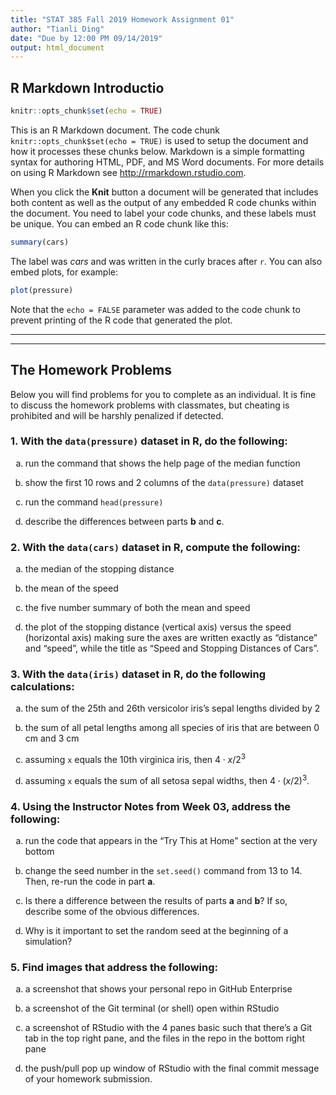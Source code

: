 ```yaml
---
title: "STAT 385 Fall 2019 Homework Assignment 01"
author: "Tianli Ding"
date: "Due by 12:00 PM 09/14/2019"
output: html_document
---
```


## R Markdown Introductio

```r
knitr::opts_chunk$set(echo = TRUE)
```

This is an R Markdown document. The code chunk `knitr::opts_chunk$set(echo = TRUE)` is used to setup the document and how it processes these chunks below. Markdown is a simple formatting syntax for authoring HTML, PDF, and MS Word documents. For more details on using R Markdown see <http://rmarkdown.rstudio.com>.

When you click the **Knit** button a document will be generated that includes both content as well as the output of any embedded R code chunks within the document. You need to label your code chunks, and these labels must be unique. You can embed an R code chunk like this:

```r
summary(cars)
```

The label was *cars* and was written in the curly braces after `r`. You can also embed plots, for example:

```r
plot(pressure)
```

Note that the `echo = FALSE` parameter was added to the code chunk to prevent printing of the R code that generated the plot.

***

***

## The Homework Problems

Below you will find problems for you to complete as an individual. It is fine to discuss the homework problems with classmates, but cheating is prohibited and will be harshly penalized if detected.


### 1. With the `data(pressure)` dataset in R, do the following:

a. run the command that shows the help page of the median function

b. show the first 10 rows and 2 columns of the `data(pressure)` dataset

c. run the command `head(pressure)`

d. describe the differences between parts **b** and **c**.

### 2. With the `data(cars)` dataset in R, compute the following:

a. the median of the stopping distance

b. the mean of the speed

c. the five number summary of both the mean and speed

d. the plot of the stopping distance (vertical axis) versus the speed (horizontal axis) making sure the axes are written exactly as "distance" and "speed", while the title as "Speed and Stopping Distances of Cars".

### 3. With the `data(iris)` dataset in R, do the following calculations:

a. the sum of the 25th and 26th versicolor iris's sepal lengths divided by 2

b. the sum of all petal lengths among all species of iris that are between 0 cm and 3 cm

c. assuming `x` equals the 10th virginica iris, then $4\cdot x/2^3$

d. assuming `x` equals the sum of all setosa sepal widths, then $4\cdot(x/2)^3$.


### 4. Using the Instructor Notes from Week 03, address the following:

a. run the code that appears in the "Try This at Home" section at the very bottom

b. change the seed number in the `set.seed()` command from 13 to 14. Then, re-run the code in part **a**.

c. Is there a difference between the results of parts **a** and **b**? If so, describe some of the obvious differences.

d. Why is it important to set the random seed at the beginning of a simulation?

### 5. Find images that address the following:

a. a screenshot that shows your personal repo in GitHub Enterprise

b. a screenshot of the Git terminal (or shell) open within RStudio

c. a screenshot of RStudio with the 4 panes basic such that there's a Git tab in the top right pane, and the files in the repo in the bottom right pane

d. the push/pull pop up window of RStudio with the final commit message of your homework submission.
